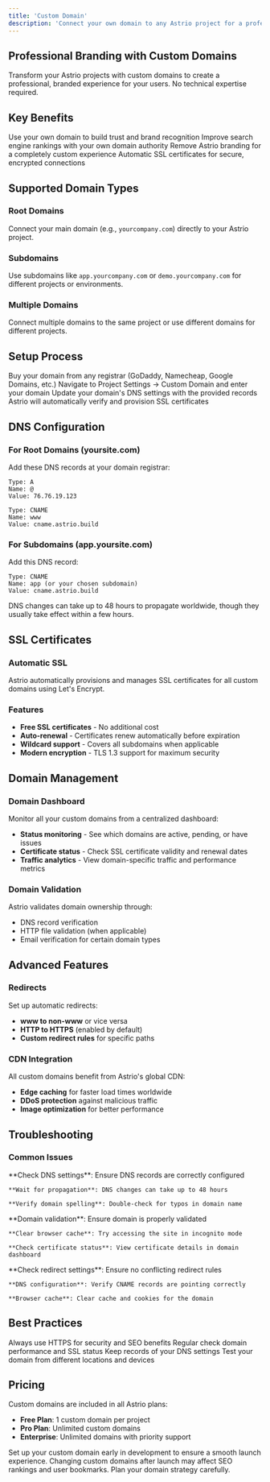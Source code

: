 ```yaml
---
title: 'Custom Domain'
description: 'Connect your own domain to any Astrio project for a professional branded experience'
---
```


## Professional Branding with Custom Domains

Transform your Astrio projects with custom domains to create a professional, branded experience for your users. No technical expertise required.

## Key Benefits

<CardGroup cols={2}>
  <Card
    title="Brand Recognition"
    icon="star"
  >
    Use your own domain to build trust and brand recognition
  </Card>
  <Card
    title="SEO Optimization"
    icon="chart-line"
  >
    Improve search engine rankings with your own domain authority
  </Card>
  <Card
    title="Professional Appearance"
    icon="briefcase"
  >
    Remove Astrio branding for a completely custom experience
  </Card>
  <Card
    title="SSL Included"
    icon="shield-check"
  >
    Automatic SSL certificates for secure, encrypted connections
  </Card>
</CardGroup>

## Supported Domain Types

### Root Domains
Connect your main domain (e.g., `yourcompany.com`) directly to your Astrio project.

### Subdomains
Use subdomains like `app.yourcompany.com` or `demo.yourcompany.com` for different projects or environments.

### Multiple Domains
Connect multiple domains to the same project or use different domains for different projects.

## Setup Process

<Steps>
  <Step title="Purchase Domain">
    Buy your domain from any registrar (GoDaddy, Namecheap, Google Domains, etc.)
  </Step>
  <Step title="Add Domain in Astrio">
    Navigate to Project Settings → Custom Domain and enter your domain
  </Step>
  <Step title="Configure DNS">
    Update your domain's DNS settings with the provided records
  </Step>
  <Step title="Verify Connection">
    Astrio will automatically verify and provision SSL certificates
  </Step>
</Steps>

## DNS Configuration

### For Root Domains (yoursite.com)

Add these DNS records at your domain registrar:

```
Type: A
Name: @
Value: 76.76.19.123

Type: CNAME  
Name: www
Value: cname.astrio.build
```

### For Subdomains (app.yoursite.com)

Add this DNS record:

```
Type: CNAME
Name: app (or your chosen subdomain)
Value: cname.astrio.build
```

<Note>
DNS changes can take up to 48 hours to propagate worldwide, though they usually take effect within a few hours.
</Note>

## SSL Certificates

### Automatic SSL
Astrio automatically provisions and manages SSL certificates for all custom domains using Let's Encrypt.

### Features
- **Free SSL certificates** - No additional cost
- **Auto-renewal** - Certificates renew automatically before expiration
- **Wildcard support** - Covers all subdomains when applicable
- **Modern encryption** - TLS 1.3 support for maximum security

## Domain Management

### Domain Dashboard
Monitor all your custom domains from a centralized dashboard:

- **Status monitoring** - See which domains are active, pending, or have issues
- **Certificate status** - Check SSL certificate validity and renewal dates
- **Traffic analytics** - View domain-specific traffic and performance metrics

### Domain Validation
Astrio validates domain ownership through:
- DNS record verification
- HTTP file validation (when applicable)
- Email verification for certain domain types

## Advanced Features

### Redirects
Set up automatic redirects:
- **www to non-www** or vice versa
- **HTTP to HTTPS** (enabled by default)
- **Custom redirect rules** for specific paths

### CDN Integration
All custom domains benefit from Astrio's global CDN:
- **Edge caching** for faster load times worldwide
- **DDoS protection** against malicious traffic
- **Image optimization** for better performance

## Troubleshooting

### Common Issues

<AccordionGroup>
  <Accordion title="Domain not connecting">
    **Check DNS settings**: Ensure DNS records are correctly configured
    
    **Wait for propagation**: DNS changes can take up to 48 hours
    
    **Verify domain spelling**: Double-check for typos in domain name
  </Accordion>
  
  <Accordion title="SSL certificate issues">
    **Domain validation**: Ensure domain is properly validated
    
    **Clear browser cache**: Try accessing the site in incognito mode
    
    **Check certificate status**: View certificate details in domain dashboard
  </Accordion>
  
  <Accordion title="Redirect loops">
    **Check redirect settings**: Ensure no conflicting redirect rules
    
    **DNS configuration**: Verify CNAME records are pointing correctly
    
    **Browser cache**: Clear cache and cookies for the domain
  </Accordion>
</AccordionGroup>

## Best Practices

<CardGroup cols={2}>
  <Card
    title="Use HTTPS"
    icon="lock"
  >
    Always use HTTPS for security and SEO benefits
  </Card>
  <Card
    title="Monitor Performance"
    icon="gauge"
  >
    Regular check domain performance and SSL status
  </Card>
  <Card
    title="Backup DNS"
    icon="hard-drive"
  >
    Keep records of your DNS settings
  </Card>
  <Card
    title="Test Thoroughly"
    icon="vial"
  >
    Test your domain from different locations and devices
  </Card>
</CardGroup>

## Pricing

Custom domains are included in all Astrio plans:
- **Free Plan**: 1 custom domain per project
- **Pro Plan**: Unlimited custom domains
- **Enterprise**: Unlimited domains with priority support

<Tip>
Set up your custom domain early in development to ensure a smooth launch experience.
</Tip>

<Warning>
Changing custom domains after launch may affect SEO rankings and user bookmarks. Plan your domain strategy carefully.
</Warning>
